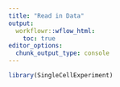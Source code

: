 ```yaml
---
title: "Read in Data"
output:
  workflowr::wflow_html:
    toc: true
editor_options:
  chunk_output_type: console
---
```


```r
library(SingleCellExperiment)

```